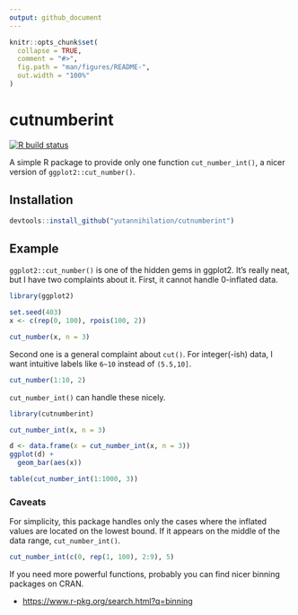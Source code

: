 ```yaml
---
output: github_document
---
```


<!-- README.md is generated from README.Rmd. Please edit that file -->

```r
knitr::opts_chunk$set(
  collapse = TRUE,
  comment = "#>",
  fig.path = "man/figures/README-",
  out.width = "100%"
)
```

# cutnumberint

<!-- badges: start -->
[![R build status](https://github.com/yutannihilation/cutnumberint/workflows/R-CMD-check/badge.svg)](https://github.com/yutannihilation/cutnumberint/actions)
<!-- badges: end -->

A simple R package to provide only one function `cut_number_int()`, a nicer version of `ggplot2::cut_number()`.

## Installation

``` r
devtools::install_github("yutannihilation/cutnumberint")
```

## Example

`ggplot2::cut_number()` is one of the hidden gems in ggplot2. It's really neat, but I have two complaints about it. First, it cannot handle 0-inflated data.

```r
library(ggplot2)

set.seed(403)
x <- c(rep(0, 100), rpois(100, 2))

cut_number(x, n = 3)
```


Second one is a general complaint about `cut()`. For integer(-ish) data, I want intuitive labels like `6~10` instead of `(5.5,10]`.

```r
cut_number(1:10, 2)
```

`cut_number_int()` can handle these nicely.

```r
library(cutnumberint)

cut_number_int(x, n = 3)
```

```r
d <- data.frame(x = cut_number_int(x, n = 3))
ggplot(d) +
  geom_bar(aes(x))
```

```r
table(cut_number_int(1:1000, 3))
```

### Caveats

For simplicity, this package handles only the cases where the inflated values are located on the lowest bound. If it appears on the middle of the data range, `cut_number_int()`.


```r
cut_number_int(c(0, rep(1, 100), 2:9), 5)
```

If you need more powerful functions, probably you can find nicer binning packages on CRAN.

* <https://www.r-pkg.org/search.html?q=binning>
